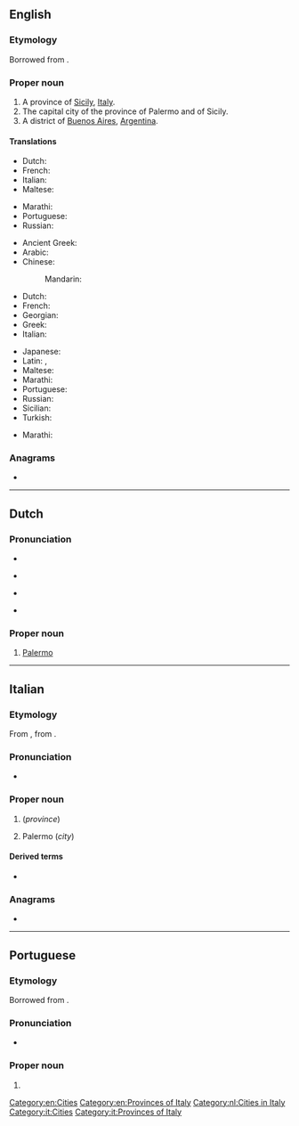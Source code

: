 ==English==

===Etymology===
Borrowed from {{etyl|it|en}} {{m|it|Palermo}}.

===Proper noun===
{{wikipedia}}
{{en-proper noun}}

# A province of [[Sicily]], [[Italy]].
# The capital city of the province of Palermo and of Sicily.
# A district of [[Buenos Aires]], [[Argentina]].

====Translations====
{{trans-top|province}}
* Dutch: {{t+|nl|Palermo}}
* French: {{t+|fr|Palerme|f}}
* Italian: {{t+|it|Palermo|f}}
* Maltese: {{t|mt|Provinċja ta' Palermo|alt=il-Provinċja ta' Palermo}}
{{trans-mid}}
* Marathi: {{t|mr|पालेर्मो|tr=pālermo|sc=Deva}}
* Portuguese: {{t|pt|Palermo|f}}
* Russian: {{t+|ru|Пале́рмо|m}}
{{trans-bottom}}

{{trans-top|city}}
* Ancient Greek: {{t|grc|Πάνορμος|f}}
* Arabic: {{t|ar|بَلَرْم}}
* Chinese:
*: Mandarin: {{t+|cmn|巴勒莫|tr=Bālèmò|sc=Hani}}
* Dutch: {{t+|nl|Palermo}}
* French: {{t+|fr|Palerme|f}}
* Georgian: {{t|ka|პალერმო}}
* Greek: {{t+|el|Παλέρμο|n}}
* Italian: {{t+|it|Palermo|f}}
{{trans-mid}}
* Japanese: {{t|ja|パレルモ|tr=Parerumo}}
* Latin: {{t|la|Panormus|f}}, {{t|la|Panormum|n}}
* Maltese: {{t|mt|Palermo}}
* Marathi: {{t|mr|पालेर्मो|tr=pālermo|sc=Deva}}
* Portuguese: {{t|pt|Palermo|f}}
* Russian: {{t+|ru|Пале́рмо|m}}
* Sicilian: {{t|scn|Palermu}}
* Turkish: {{t|tr|Palermo}}
{{trans-bottom}}

{{trans-top|district of Buenos Aires}}
* Marathi: {{t|mr|पालेर्मो|tr=pālermo|sc=Deva}}
{{trans-mid}}
{{trans-bottom}}

===Anagrams===
* {{anagrams|en|Palmore|Pleroma|leproma|pleroma|polearm}}

[[Category:en:Cities]]
[[Category:en:Provinces of Italy]]

----

==Dutch==
{{wikipedia|lang=nl}}

===Pronunciation===
* {{IPA|/paːˈlɛrmoː/|lang=nl}}
* {{a|BE}} {{IPA|[paˈlɛrmoː]|lang=nl}}
* {{a|NL}} {{IPA|[paˈlɛrmoʊ̯]|lang=nl}}
* {{audio|Nl-Palermo.ogg|Audio|lang=nl}}

===Proper noun===
{{nl-proper noun}}

# [[Palermo#English|Palermo]]

[[Category:nl:Cities in Italy]]

----

==Italian==
{{wikipedia|lang=it}}

===Etymology===
From {{etyl|la|it}} {{m|la|Panormus}}, from {{etyl|grc|it}} {{m|grc|Πάνορμος}}.

===Pronunciation===
* {{audio|It-Palermo.ogg|Audio|lang=it}}

===Proper noun===
{{it-proper noun|g=f}}

# {{l|en|Palermo}} (''province'')
# Palermo (''city'')

====Derived terms====
* {{l|it|palermitano}}

===Anagrams===
* {{l|it|pleroma}}

[[Category:it:Cities]]
[[Category:it:Provinces of Italy]]

----

==Portuguese==

===Etymology===
Borrowed from {{bor|pt|it|Palermo|notext=1}}.

===Pronunciation===
* {{a|Brazil}} {{IPA|/pa.ˈlɛʁ.mu/|lang=pt}}

===Proper noun===
{{pt-proper noun|f}}

# {{place|pt|city/and/province|r/Sicily|c/Italy|t1=Palermo}}
